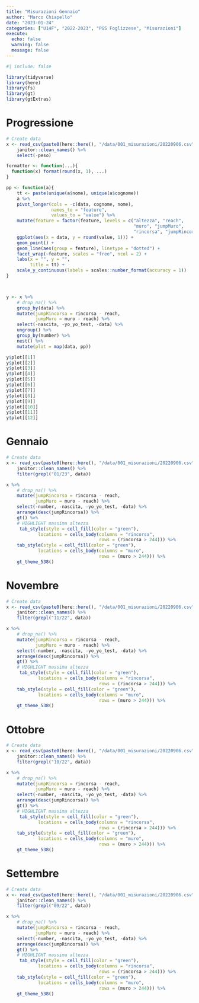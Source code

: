 ```yaml
---
title: "Misurazioni Gennaio"
author: "Marco Chiapello"
date: "2023-01-24"
categories: ["U14F", "2022-2023", "PGS Foglizzese", "Misurazioni"]
execute: 
  echo: false
  warning: false
  message: false
---
```



```r
#| include: false

library(tidyverse)
library(here)
library(fs)
library(gt)
library(gtExtras)
```

# Progressione

```r
# Create data
x <- read_csv(paste0(here::here(), "/data/001_misurazioni/20220906.csv")) %>% 
    janitor::clean_names() %>% 
    select(-peso)

formatter <- function(...){
  function(x) format(round(x, 1), ...)
}

pp <- function(a){
    tt <- paste(unique(a$nome), unique(a$cognome))
    a %>% 
    pivot_longer(cols = -c(data, cognome, nome),
                 names_to = "feature",
                 values_to = "value") %>% 
    mutate(feature = factor(feature, levels = c("altezza", "reach",
                                                "muro", "jumpMuro",
                                                "rincorsa", "jumpRincorsa"))) %>% 
    ggplot(aes(x = data, y = round(value, 1))) +
    geom_point() +
    geom_line(aes(group = feature), linetype = "dotted") +
    facet_wrap(~feature, scales = "free", ncol = 2) +
    labs(x = "", y = "",
         title = tt) + 
    scale_y_continuous(labels = scales::number_format(accuracy = 1))
}



y <- x %>% 
    # drop_na() %>% 
    group_by(data) %>% 
    mutate(jumpRincorsa = rincorsa - reach,
           jumpMuro = muro - reach) %>% 
    select(-nascita, -yo_yo_test, -data) %>% 
    ungroup() %>% 
    group_by(number) %>% 
    nest() %>% 
    mutate(plot = map(data, pp)) 

y$plot[[1]]
y$plot[[2]]
y$plot[[3]]
y$plot[[4]]
y$plot[[5]]
y$plot[[6]]
y$plot[[7]]
y$plot[[8]]
y$plot[[9]]
y$plot[[10]]
y$plot[[11]]
y$plot[[12]]


```

# Gennaio

```r
# Create data
x <- read_csv(paste0(here::here(), "/data/001_misurazioni/20220906.csv")) %>% 
    janitor::clean_names() %>% 
    filter(grepl("01/23", data))

x %>% 
    # drop_na() %>% 
    mutate(jumpRincorsa = rincorsa - reach,
           jumpMuro = muro - reach) %>% 
    select(-number, -nascita, -yo_yo_test, -data) %>% 
    arrange(desc(jumpRincorsa)) %>% 
    gt() %>% 
    # HIGHLIGHT massima altezza 
     tab_style(style = cell_fill(color = "green"),
            locations = cells_body(columns = "rincorsa", 
                                   rows = (rincorsa > 244))) %>% 
    tab_style(style = cell_fill(color = "green"),
            locations = cells_body(columns = "muro", 
                                   rows = (muro > 244))) %>% 
    gt_theme_538()

```


# Novembre

```r
# Create data
x <- read_csv(paste0(here::here(), "/data/001_misurazioni/20220906.csv")) %>% 
    janitor::clean_names() %>% 
    filter(grepl("11/22", data))

x %>% 
    # drop_na() %>% 
    mutate(jumpRincorsa = rincorsa - reach,
           jumpMuro = muro - reach) %>% 
    select(-number, -nascita, -yo_yo_test, -data) %>% 
    arrange(desc(jumpRincorsa)) %>% 
    gt() %>% 
    # HIGHLIGHT massima altezza 
     tab_style(style = cell_fill(color = "green"),
            locations = cells_body(columns = "rincorsa", 
                                   rows = (rincorsa > 244))) %>% 
    tab_style(style = cell_fill(color = "green"),
            locations = cells_body(columns = "muro", 
                                   rows = (muro > 244))) %>% 
    gt_theme_538()

```


# Ottobre

```r
# Create data
x <- read_csv(paste0(here::here(), "/data/001_misurazioni/20220906.csv")) %>% 
    janitor::clean_names() %>% 
    filter(grepl("10/22", data))

x %>% 
    # drop_na() %>% 
    mutate(jumpRincorsa = rincorsa - reach,
           jumpMuro = muro - reach) %>% 
    select(-number, -nascita, -yo_yo_test, -data) %>% 
    arrange(desc(jumpRincorsa)) %>% 
    gt() %>% 
    # HIGHLIGHT massima altezza 
     tab_style(style = cell_fill(color = "green"),
            locations = cells_body(columns = "rincorsa", 
                                   rows = (rincorsa > 244))) %>% 
    tab_style(style = cell_fill(color = "green"),
            locations = cells_body(columns = "muro", 
                                   rows = (muro > 244))) %>% 
    gt_theme_538()

```


# Settembre

```r
# Create data
x <- read_csv(paste0(here::here(), "/data/001_misurazioni/20220906.csv")) %>% 
    janitor::clean_names() %>% 
    filter(grepl("09/22", data))

x %>% 
    # drop_na() %>% 
    mutate(jumpRincorsa = rincorsa - reach,
           jumpMuro = muro - reach) %>% 
    select(-number, -nascita, -yo_yo_test, -data) %>% 
    arrange(desc(jumpRincorsa)) %>% 
    gt() %>% 
    # HIGHLIGHT massima altezza 
     tab_style(style = cell_fill(color = "green"),
            locations = cells_body(columns = "rincorsa", 
                                   rows = (rincorsa > 244))) %>% 
    tab_style(style = cell_fill(color = "green"),
            locations = cells_body(columns = "muro", 
                                   rows = (muro > 244))) %>% 
    gt_theme_538()

```


